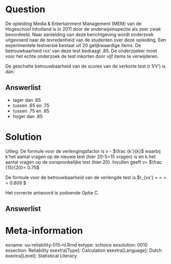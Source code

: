 

Question
========
  
De opleiding Media & Entertainment Management (MEM) van de Hogeschool Inholland is in 2011 door de onderwijsinspectie als zeer zwak beoordeeld. Naar aanleiding van deze berichtgeving wordt onderzoek uitgevoerd naar de tevredenheid van de studenten over deze opleiding. Een experimentele testversie bestaat uit 20 gelijkwaardige items. De betrouwbaarheid rxx' van deze test bedraagt .85. De onderzoeker moet voor het echte onderzoek de test inkorten door vijf items te verwijderen.

De geschatte betrouwbaarheid van de scores van de verkorte test (r ̂VV') is dan:


Answerlist
----------
* lager dan .65
* tussen .65 en .75
* tussen .75 en .85
* hoger dan .85

Solution
========

Uitleg: De formule voor de verlengingsfactor is 
v - $\frac {k'}{k}$ waarbij k'het aantal vragen op de nieuwe test (hier 20-5=15 vragen) is en k het aantal vragen op de oorspronkelijke test (hier:20). Invullen geeft v= $\frac {15}{20}= 0.75$

De formule voor de betrouwbaarheid van de verlengde test is $r_{xx'} = \frac {0.75 * 0.85}{1+ (0.75-1) 0.85} =  \frac {0.6375}{1+ -0.2125} = \frac {0.6375}{0.7875} = 0.809  $
  
Het correcte antwoord is zodoende Optie C.  
  

Answerlist
----------



Meta-information
================
exname: uu-reliability-015-nl.Rmd
extype: schoice
exsolution: 0010
exsection: Reliability
exextra[Type]: Calculation
exextra[Language]: Dutch
exextra[Level]: Statistical Literacy
